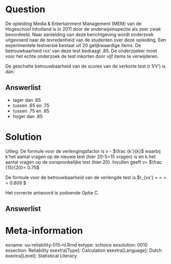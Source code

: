 

Question
========
  
De opleiding Media & Entertainment Management (MEM) van de Hogeschool Inholland is in 2011 door de onderwijsinspectie als zeer zwak beoordeeld. Naar aanleiding van deze berichtgeving wordt onderzoek uitgevoerd naar de tevredenheid van de studenten over deze opleiding. Een experimentele testversie bestaat uit 20 gelijkwaardige items. De betrouwbaarheid rxx' van deze test bedraagt .85. De onderzoeker moet voor het echte onderzoek de test inkorten door vijf items te verwijderen.

De geschatte betrouwbaarheid van de scores van de verkorte test (r ̂VV') is dan:


Answerlist
----------
* lager dan .65
* tussen .65 en .75
* tussen .75 en .85
* hoger dan .85

Solution
========

Uitleg: De formule voor de verlengingsfactor is 
v - $\frac {k'}{k}$ waarbij k'het aantal vragen op de nieuwe test (hier 20-5=15 vragen) is en k het aantal vragen op de oorspronkelijke test (hier:20). Invullen geeft v= $\frac {15}{20}= 0.75$

De formule voor de betrouwbaarheid van de verlengde test is $r_{xx'} = \frac {0.75 * 0.85}{1+ (0.75-1) 0.85} =  \frac {0.6375}{1+ -0.2125} = \frac {0.6375}{0.7875} = 0.809  $
  
Het correcte antwoord is zodoende Optie C.  
  

Answerlist
----------



Meta-information
================
exname: uu-reliability-015-nl.Rmd
extype: schoice
exsolution: 0010
exsection: Reliability
exextra[Type]: Calculation
exextra[Language]: Dutch
exextra[Level]: Statistical Literacy
